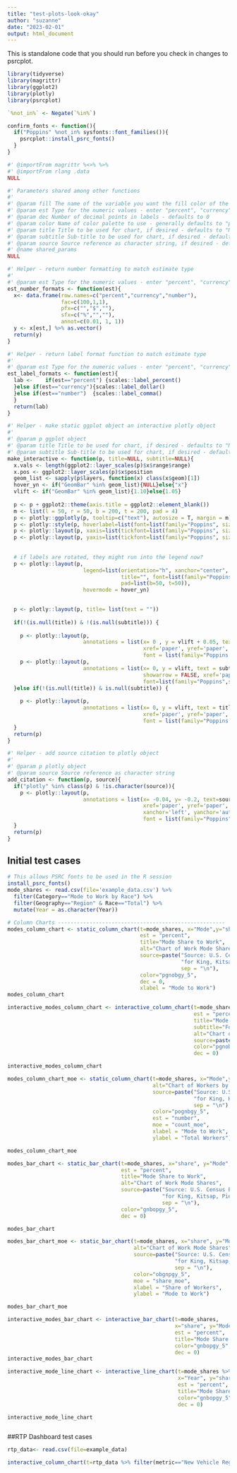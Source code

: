 ```yaml
---
title: "test-plots-look-okay"
author: "suzanne"
date: "2023-02-01"
output: html_document
---
```


This is standalone code that you should run before you check in changes to psrcplot.

```r
library(tidyverse)
library(magrittr)
library(ggplot2)
library(plotly)
library(psrcplot)

`%not_in%` <- Negate(`%in%`)

confirm_fonts <- function(){
  if("Poppins" %not_in% sysfonts::font_families()){
    psrcplot::install_psrc_fonts()
  }
}

#' @importFrom magrittr %<>% %>%
#' @importFrom rlang .data
NULL

#' Parameters shared among other functions
#' 
#' @param fill The name of the variable you want the fill color of the bars to be based on
#' @param est Type for the numeric values - enter "percent", "currency" or "number", defaults to "percent"
#' @param dec Number of decimal points in labels - defaults to 0
#' @param color Name of color palette to use - generally defaults to "pgnobgy_5"
#' @param title Title to be used for chart, if desired - defaults to "NULL"
#' @param subtitle Sub-title to be used for chart, if desired - defaults to "NULL"
#' @param source Source reference as character string, if desired - defaults to blank
#' @name shared_params
NULL

#' Helper - return number formatting to match estimate type
#' 
#' @param est Type for the numeric values - enter "percent", "currency" or "number", defaults to "percent"
est_number_formats <- function(est){
  x<- data.frame(row.names=c("percent","currency","number"),
                 fac=c(100,1,1),
                 pfx=c("","$",""),
                 sfx=c("%","",""),
                 annot=c(0.01, 1, 1))
  y <- x[est,] %>% as.vector()
  return(y)
}

#' Helper - return label format function to match estimate type
#'
#' @param est Type for the numeric values - enter "percent", "currency" or "number", defaults to "percent"
est_label_formats <- function(est){
  lab <-    if(est=="percent") {scales::label_percent()
  }else if(est=="currency"){scales::label_dollar()
  }else if(est=="number")  {scales::label_comma()
  }
  return(lab)
}

#' Helper - make static ggplot object an interactive plotly object
#' 
#' @param p ggplot object
#' @param title Title to be used for chart, if desired - defaults to "NULL"
#' @param subtitle Sub-title to be used for chart, if desired - defaults to "NULL"
make_interactive <- function(p, title=NULL, subtitle=NULL){
  x.vals <- length(ggplot2::layer_scales(p)$x$range$range)                                         # Number of x categories in ggplot object
  x.pos <- ggplot2::layer_scales(p)$x$position                                                     # Left or bottom (i.e. bar or column chart)
  geom_list <- sapply(p$layers, function(x) class(x$geom)[1])                                      # Used to differentiate between chart types  
  hover_yn <- if("GeomBar" %in% geom_list){NULL}else{"x"}
  vlift <- if("GeomBar" %in% geom_list){1.10}else{1.05}
  
  p <- p + ggplot2::theme(axis.title = ggplot2::element_blank())                                   # Remove Bar labels and axis titles
  m <- list(l = 50, r = 50, b = 200, t = 200, pad = 4)
  p <- plotly::ggplotly(p, tooltip=c("text"), autosize = T, margin = m)                            # Make Interactive
  p <- plotly::style(p, hoverlabel=list(font=list(family="Poppins", size=11, color="white")))      # Set Font for Hover-Text
  p <- plotly::layout(p, xaxis=list(tickfont=list(family="Poppins", size=11, color="#2f3030")))    # Format X-Axis
  p <- plotly::layout(p, yaxis=list(tickfont=list(family="Poppins", size=11, color="#2f3030")))    # Format Y-Axis
  
                                                                                                  # Turn on Legend
  # if labels are rotated, they might run into the legend now?
  p <- plotly::layout(p,
                        legend=list(orientation="h", xanchor="center", xref="container", x=0.5, y=-0.10,         
                                    title="", font=list(family="Poppins", size=11, color="#2f3030"),
                                    pad=list(b=50, t=50)),
                        hovermode = hover_yn)

  
  p <- plotly::layout(p, title= list(text = ""))                                                   # Remove Plotly Title
  
  if(!(is.null(title)) & !(is.null(subtitle))) {                                                   # If there is both title and subtitle
    
    p <- plotly::layout(p, 
                        annotations = list(x= 0 , y = vlift + 0.05, text = title,                              # -- add the title, located high enough for room for subtitle
                                           xref='paper', yref='paper', showarrow = FALSE, 
                                           font = list(family="Poppins Black",size=14, color="#4C4C4C")))
    p <- plotly::layout(p, 
                        annotations = list(x= 0, y = vlift, text = subtitle,                                   # -- then add the subtitle 
                                           showarrow = FALSE, xref='paper', yref='paper', 
                                           font=list(family="Poppins",size=12, color="#4C4C4C")))
  }else if(!(is.null(title)) & is.null(subtitle)) {                                                # If there is no Subtitle
    
    p <- plotly::layout(p, 
                        annotations = list(x= 0, y = vlift, text = title,                                      # -- just add the title
                                           xref='paper', yref='paper', showarrow = FALSE,
                                           font = list(family="Poppins Black",size=14, color="#4C4C4C")))
  }
  return(p)
}

#' Helper - add source citation to plotly object
#' 
#' @param p plotly object
#' @param source Source reference as character string
add_citation <- function(p, source){
  if("plotly" %in% class(p) & !is.character(source)){
    p <- plotly::layout(p, 
                        annotations = list(x= -0.04, y= -0.2, text=source,
                                           xref='paper', yref='paper', showarrow=FALSE, 
                                           xanchor='left', yanchor='auto', xshift=0, yshift=0,
                                           font = list(family="Poppins",size=10, color="#4C4C4C")))
  }
  return(p)
}

```



## Initial test cases
```r

# This allows PSRC fonts to be used in the R session
install_psrc_fonts()
mode_shares <- read.csv(file='example_data.csv') %>% 
  filter(Category=="Mode to Work by Race") %>%
  filter(Geography=="Region" & Race=="Total") %>%
  mutate(Year = as.character(Year)) 

# Column Charts -----------------------------------------------------
modes_column_chart <- static_column_chart(t=mode_shares, x="Mode",y="share", fill="Year",
                                          est = "percent",
                                          title="Mode Share to Work",
                                          alt="Chart of Work Mode Shares",
                                          source=paste("Source: U.S. Census Bureau, ACS 5-Year Estimates, table B3002",
                                                       "for King, Kitsap, Pierce and Snohomish counties.",
                                                       sep = "\n"),
                                          color="pgnobgy_5",
                                          dec = 0,
                                          xlabel = "Mode to Work")
modes_column_chart
```
```r
interactive_modes_column_chart <- interactive_column_chart(t=mode_shares, x="Mode",y="share", fill="Year",
                                                           est = "percent",
                                                           title="Mode Share to Work",
                                                           subtitle="For People 16+ with a job",
                                                           alt="Chart of Work Mode Shares",
                                                           source=paste("Source: U.S. Census Bureau, ACS 5-Year Estimates, table B3002"),
                                                           color="pgnobgy_5",
                                                           dec = 0)

interactive_modes_column_chart

```






```r
modes_column_chart_moe <- static_column_chart(t=mode_shares, x="Mode",y="count", fill="Year",
                                              alt="Chart of Workers by Mode",
                                              source=paste("Source: U.S. Census Bureau, ACS 5-Year Estimates, table B3002",
                                                           "for King, Kitsap, Pierce and Snohomish counties.",
                                                           sep = "\n"),
                                              color="pognbgy_5",
                                              est = "number",
                                              moe = "count_moe",
                                              xlabel = "Mode to Work",
                                              ylabel = "Total Workers")

modes_column_chart_moe
```


```r
modes_bar_chart <- static_bar_chart(t=mode_shares, x="share", y="Mode", fill="Year",
                                    est = "percent",
                                    title="Mode Share to Work",
                                    alt="Chart of Work Mode Shares",
                                    source=paste("Source: U.S. Census Bureau, ACS 5-Year Estimates, table B3002",
                                                 "for King, Kitsap, Pierce and Snohomish counties.",
                                                 sep = "\n"),
                                    color="gnbopgy_5",
                                    dec = 0)

modes_bar_chart

```
```r
modes_bar_chart_moe <- static_bar_chart(t=mode_shares, x="share", y="Mode", fill="Year",
                                        alt="Chart of Work Mode Shares",
                                        source=paste("Source: U.S. Census Bureau, ACS 5-Year Estimates, table B3002",
                                                     "for King, Kitsap, Pierce and Snohomish counties.",
                                                     sep = "\n"),
                                        color="obgnpgy_5",
                                        moe = "share_moe",
                                        xlabel = "Share of Workers",
                                        ylabel = "Mode to Work")

modes_bar_chart_moe
```

```r
interactive_modes_bar_chart <- interactive_bar_chart(t=mode_shares, 
                                                     x="share", y="Mode", fill="Year",
                                                     est = "percent",
                                                     title="Mode Share to Work",
                                                     color="gnbopgy_5",
                                                     dec = 0)
interactive_modes_bar_chart

```



```r
interactive_mode_line_chart <- interactive_line_chart(t=mode_shares %>% mutate(Year=as.integer(Year)), 
                                                      x="Year", y="share", fill="Mode",
                                                      est = "percent",
                                                      title="Mode Share to Work",
                                                      color="gnbopgy_5",
                                                      dec = 0)

interactive_mode_line_chart



```


##RTP Dashboard test cases

```r
rtp_data<- read.csv(file=example_data)
```


```r

interactive_column_chart(t=rtp_data %>% filter(metric=="New Vehicle Registrations" & geography=="Region")%>%
                                                                                      mutate(year=lubridate::year(date))%>%
                                                                                      mutate(year=as.character(year)) %>%
                                                                                      mutate(date=as.character(date)),
                                                                                      y='share', x='year', fill='variable', pos = "stack",
                                                                                      est="percent", dec=0, color='pgnobgy_5',
                                                                                      title=(paste0('Share of New Vehicle Registrations')))
```

